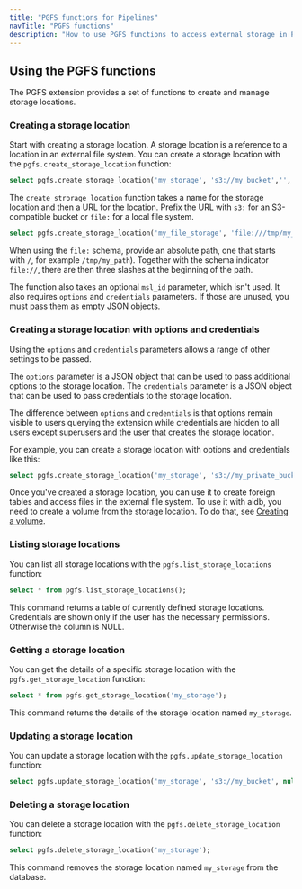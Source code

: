 ```yaml
---
title: "PGFS functions for Pipelines"
navTitle: "PGFS functions"
description: "How to use PGFS functions to access external storage in Pipelines."
---
```


## Using the PGFS functions

The PGFS extension provides a set of functions to create and manage storage locations.

### Creating a storage location

Start with creating a storage location. A storage location is a reference to a location in an external file system. You can create a storage location with the `pgfs.create_storage_location` function:

```sql
select pgfs.create_storage_location('my_storage', 's3://my_bucket','','{}'::JSONB,'{}'::JSONB);
```

The `create_strorage_location` function takes a name for the storage location and then a URL for the location. Prefix the URL with `s3:` for an S3-compatible bucket or `file:` for a local file system.


```sql
select pgfs.create_storage_location('my_file_storage', 'file:///tmp/my_path',  NULL,  '{}'::json,    '{}'::json );
```

When using the `file:` schema, provide an absolute path, one that starts with `/`, for example `/tmp/my_path`). Together with the schema indicator `file://`, there are then three slashes at the beginning of the path.

The function also takes an optional `msl_id` parameter, which isn't used. It also requires `options` and `credentials` parameters. If those are unused, you must pass them as empty JSON objects.

### Creating a storage location with options and credentials

Using the `options` and `credentials` parameters allows a range of other settings to be passed.

The `options` parameter is a JSON object that can be used to pass additional options to the storage location.
The `credentials` parameter is a JSON object that can be used to pass credentials to the storage location.

The difference between `options` and `credentials` is that options remain visible to users querying the extension while credentials are hidden to all users except superusers and the user that creates the storage location.

For example, you can create a storage location with options and credentials like this:

```sql
select pgfs.create_storage_location('my_storage', 's3://my_private_bucket', null, '{"region": "eu-west"}'::JSONB, '{"access_key_id": "youraccesskeyid", "secret_access_key":"yoursecretaccesskey"}'::JSONB);
```

Once you've created a storage location, you can use it to create foreign tables and access files in the external file system. To use it with aidb, you need to create a volume from the storage location. To do that, see [Creating a volume](../retrievers/usage#creating-a-new-volume).

### Listing storage locations

You can list all storage locations with the `pgfs.list_storage_locations` function:

```sql
select * from pgfs.list_storage_locations();
```

This command returns a table of currently defined storage locations. Credentials are shown only if the user has the necessary permissions. Otherwise the column is NULL.

### Getting a storage location

You can get the details of a specific storage location with the `pgfs.get_storage_location` function:

```sql
select * from pgfs.get_storage_location('my_storage');
```

This command returns the details of the storage location named `my_storage`.

### Updating a storage location

You can update a storage location with the `pgfs.update_storage_location` function:

```sql
select pgfs.update_storage_location('my_storage', 's3://my_bucket', null, '{"region": "eu-west"}'
```

### Deleting a storage location

You can delete a storage location with the `pgfs.delete_storage_location` function:

```sql
select pgfs.delete_storage_location('my_storage');
```

This command removes the storage location named `my_storage` from the database.
